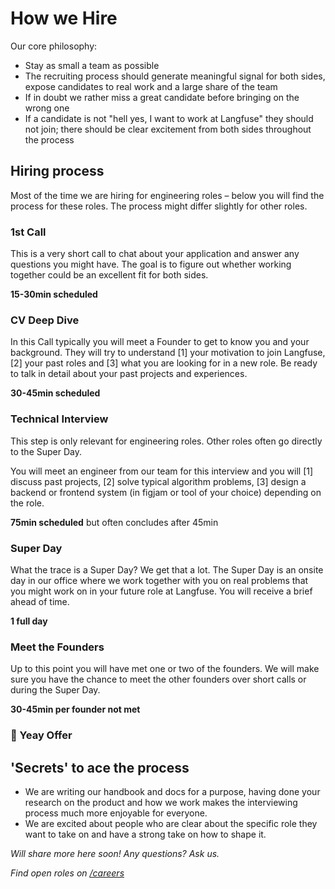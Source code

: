 # How we Hire

Our core philosophy:

- Stay as small a team as possible
- The recruiting process should generate meaningful signal for both sides, expose candidates to real work and a large share of the team
- If in doubt we rather miss a great candidate before bringing on the wrong one
- If a candidate is not "hell yes, I want to work at Langfuse" they should not join; there should be clear excitement from both sides throughout the process

## Hiring process

Most of the time we are hiring for engineering roles – below you will find the process for these roles. The process might differ slightly for other roles.

<Steps>

### 1st Call

This is a very short call to chat about your application and answer any questions you might have. The goal is to figure out whether working together could be an excellent fit for both sides.

**15-30min scheduled**

### CV Deep Dive

In this Call typically you will meet a Founder to get to know you and your background. They will try to understand [1] your motivation to join Langfuse, [2] your past roles and [3] what you are looking for in a new role. Be ready to talk in detail about your past projects and experiences.

**30-45min scheduled**

### Technical Interview

This step is only relevant for engineering roles. Other roles often go directly to the Super Day.

You will meet an engineer from our team for this interview and you will [1] discuss past projects, [2] solve typical algorithm problems, [3] design a backend or frontend system (in figjam or tool of your choice) depending on the role.

**75min scheduled** but often concludes after 45min

### Super Day

What the trace is a Super Day? We get that a lot. The Super Day is an onsite day in our office where we work together with you on real problems that you might work on in your future role at Langfuse. You will receive a brief ahead of time.

**1 full day**

### Meet the Founders

Up to this point you will have met one or two of the founders. We will make sure you have the chance to meet the other founders over short calls or during the Super Day.

**30-45min per founder not met**

### 🥳 Yeay Offer

</Steps>

## 'Secrets' to ace the process

- We are writing our handbook and docs for a purpose, having done your research on the product and how we work makes the interviewing process much more enjoyable for everyone.
- We are excited about people who are clear about the specific role they want to take on and have a strong take on how to shape it.

_Will share more here soon! Any questions? Ask us._

_Find open roles on [/careers](/careers)_
